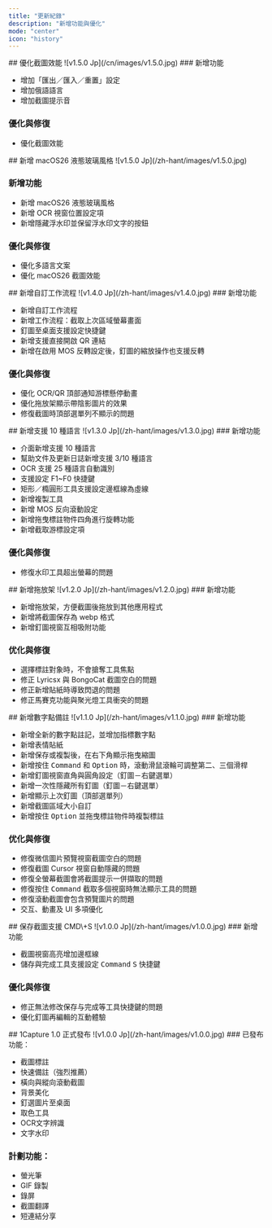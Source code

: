 ```yaml
---
title: "更新紀錄"
description: "新增功能與優化"
mode: "center"
icon: "history"
---
```


<Update label="V1.5.1" description="2025/11/1">
  ## 優化截圖效能

  <Frame>
    ![v1.5.0 Jp](/cn/images/v1.5.0.jpg)
  </Frame>
  <Card title="1Capture 下載" icon="circle-arrow-down" horizontal href="https://apps.apple.com/app/id6742318274">
    
  </Card>
  ### 新增功能

  - 增加「匯出／匯入／重置」設定
  - 增加俄語語言
  - 增加截圖提示音

  ### 優化與修復
  - 優化截圖效能

</Update>

<Update label="V1.5.0" description="2025/9/25">
  ## 新增 macOS26 液態玻璃風格

  <Frame>
    ![v1.5.0 Jp](/zh-hant/images/v1.5.0.jpg)
  </Frame>

  ### 新增功能
  - 新增 macOS26 液態玻璃風格  
  - 新增 OCR 視窗位置設定項  
  - 新增隱藏浮水印並保留浮水印文字的按鈕

  ### 優化與修復

  - 優化多語言文案
  - 優化 macOS26 截圖效能

</Update>

<Update label="V1.4.0" description="2025/8/29">
  ## 新增自訂工作流程

  <Frame>
    ![v1.4.0 Jp](/zh-hant/images/v1.4.0.jpg)
  </Frame>
  ### 新增功能

  - 新增自訂工作流程  
  - 新增工作流程：截取上次區域螢幕畫面  
  - 釘圖至桌面支援設定快捷鍵  
  - 新增支援直接開啟 QR 連結  
  - 新增在啟用 MOS 反轉設定後，釘圖的縮放操作也支援反轉

  ### 優化與修復

  - 優化 OCR/QR 頂部通知游標懸停動畫  
  - 優化拖放架顯示帶陰影圖片的效果  
  - 修復截圖時頂部選單列不顯示的問題
</Update>

<Update label="V1.3.0" description="2025/7/19">
  ## 新增支援 10 種語言

  <Frame>
    ![v1.3.0 Jp](/zh-hant/images/v1.3.0.jpg)
  </Frame>
  ### 新增功能

  - 介面新增支援 10 種語言  
  - 幫助文件及更新日誌新增支援 3/10 種語言  
  - OCR 支援 25 種語言自動識別  
  - 支援設定 F1~F0 快捷鍵  
  - 矩形／橢圓形工具支援設定邊框線為虛線  
  - 新增複製工具  
  - 新增 MOS 反向滾動設定  
  - 新增拖曳標註物件四角進行旋轉功能  
  - 新增截取游標設定項

  ### 優化與修復

  - 修復水印工具超出螢幕的問題
</Update>

<Update label="V1.2.0" description="2025/5/30">
  ## 新增拖放架

  <Frame>
    ![v1.2.0 Jp](/zh-hant/images/v1.2.0.jpg)
  </Frame>
  ### 新增功能

  - 新增拖放架，方便截圖後拖放到其他應用程式
  - 新增將截圖保存為 webp 格式
  - 新增釘圖視窗互相吸附功能

  ### 优化與修復
  - 選擇標註對象時，不會搶奪工具焦點
  - 修正 Lyricsx 與 BongoCat 截圖空白的問題
  - 修正新增貼紙時導致閃退的問題
  - 修正馬賽克功能與聚光燈工具衝突的問題
</Update>

<Update label="v1.1.0" description="2025/4/30">
  ## 新增數字點備註

  <Frame>
    ![v1.1.0 Jp](/zh-hant/images/v1.1.0.jpg)
  </Frame>
  ### 新增功能

  - 新增全新的數字點註記，並增加指標數字點
  - 新增表情貼紙
  - 新增保存或複製後，在右下角顯示拖曳縮圖
  - 新增按住 <kbd>Command</kbd> 和 <kbd>Option</kbd> 時，滾動滑鼠滾輪可調整第二、三個滑桿
  - 新增釘圖視窗直角與圓角設定（釘圖－右鍵選單）
  - 新增一次性隱藏所有釘圖（釘圖－右鍵選單）
  - 新增顯示上次釘圖（頂部選單列）
  - 新增截圖區域大小自訂
  - 新增按住 <kbd>Option</kbd> 並拖曳標註物件時複製標註

  ### 优化與修復

  - 修復微信圖片預覽視窗截圖空白的問題
  - 修復截圖 Cursor 視窗自動隱藏的問題
  - 修復全螢幕截圖會將截圖提示一併擷取的問題
  - 修復按住 <kbd>Command</kbd> 截取多個視窗時無法顯示工具的問題
  - 修復滾動截圖會包含預覽圖片的問題
  - 交互、動畫及 UI 多項優化
</Update>

<Update label="v1.0.1" description="2025/3/19">
  ## 保存截圖支援 CMD\+S

  <Frame>
    ![v1.0.0 Jp](/zh-hant/images/v1.0.0.jpg)
  </Frame>
  ### 新增功能

  - 截圖視窗高亮增加邊框線
  - 儲存與完成工具支援設定 <kbd>Command</kbd> <kbd>S</kbd> 快捷鍵

  ### 優化與修復

  - 修正無法修改保存与完成等工具快捷鍵的問題
  - 優化釘圖再編輯的互動體驗
</Update>

<Update label="v1.0.0" description="2025/3/8">
  ## 1Capture 1.0 正式發布

  <Frame>
    ![v1.0.0 Jp](/zh-hant/images/v1.0.0.jpg)
  </Frame>
  ### 已發布功能：

  - 截圖標註  
  - 快速備註（強烈推薦）  
  - 橫向與縱向滾動截圖  
  - 背景美化  
  - 釘選圖片至桌面  
  - 取色工具  
  - OCR文字辨識  
  - 文字水印

  ### 計劃功能：

  - 螢光筆
  - GIF 錄製
  - 錄屏
  - 截圖翻譯
  - 短連結分享
</Update>
